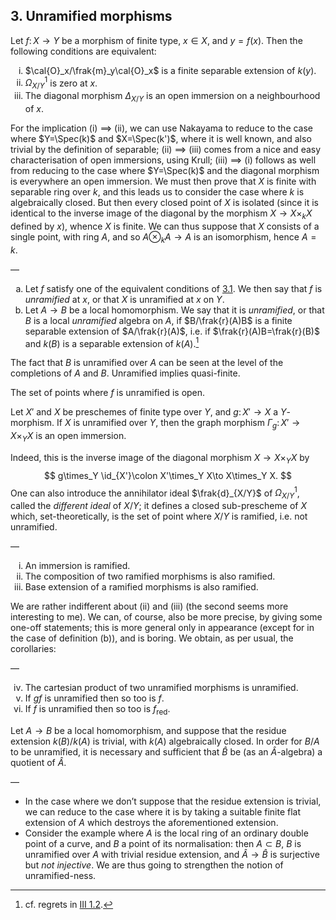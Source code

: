 ## 3. Unramified morphisms {#I.3}

::: {.itenv #I.3.1 title="Proposition 3.1"}
Let $f\colon X\to Y$ be a morphism of finite type, $x\in X$, and $y=f(x)$.
Then the following conditions are equivalent:

i. $\cal{O}_x/\frak{m}_y\cal{O}_x$ is a finite separable extension of $k(y)$.
ii. $\Omega_{X/Y}^1$ is zero at $x$.
iii. The diagonal morphism $\Delta_{X/Y}$ is an open immersion on a neighbourhood of $x$.
:::

::: {.proof}
For the implication (i) $\implies$ (ii), we can use Nakayama to reduce to the case where $Y=\Spec(k)$ and $X=\Spec(k')$, where it is well known, and also trivial by the definition of separable;
(ii) $\implies$ (iii) comes from a nice and easy characterisation of open immersions, using Krull;
(iii) $\implies$ (i) follows as well from reducing to the case where $Y=\Spec(k)$ and the diagonal morphism is everywhere an open immersion.
We must then prove that $X$ is finite with separable ring over $k$, and this leads us to consider the case where $k$ is algebraically closed.
But then every closed point of $X$ is isolated (since it is identical to the inverse image of the diagonal by the morphism $X\to X\times_k X$ defined by $x$), whence $X$ is finite.
We can thus suppose that $X$ consists of a single point, with ring $A$, and so $A\otimes_k A\to A$ is an isomorphism, hence $A=k$.
:::

::: {.rmenv #I.3.2 title="Definition 3.2"}
—

a. Let $f$ satisfy one of the equivalent conditions of [3.1](#I.3.1).
  We then say that $f$ is _unramified_ at $x$, or that $X$ is unramified at $x$ on $Y$.
b. Let $A\to B$ be a local homomorphism.
  We say that it is _unramified_, or that $B$ is a local _unramified_ algebra on $A$, if $B/\frak{r}(A)B$ is a finite separable extension of $A/\frak{r}(A)$, i.e. if $\frak{r}(A)B=\frak{r}(B)$ and $k(B)$ is a separable extension of $k(A)$.^[cf. regrets in [III 1.2](#III.1.2).]
:::

::: {.rmenv title="Remarks"}
The fact that $B$ is unramified over $A$ can be seen at the level of the completions of $A$ and $B$.
Unramified implies quasi-finite.
:::

::: {.itenv #I.3.3 title="Corollary 3.3"}
The set of points where $f$ is unramified is open.
:::

::: {.itenv #I.3.4 title="Corollary 3.4"}
Let $X'$ and $X$ be preschemes of finite type over $Y$, and $g\colon X'\to X$ a $Y$-morphism.
If $X$ is unramified over $Y$, then the graph morphism $\Gamma_g\colon X'\to X\times_Y X$ is an open immersion.
:::

Indeed, this is the inverse image of the diagonal morphism $X\to X\times_Y X$ by
$$
  g\times_Y \id_{X'}\colon X'\times_Y X\to X\times_Y X.
$$
One can also introduce the annihilator ideal $\frak{d}_{X/Y}$ of $\Omega_{X/Y}^1$, called the _different ideal_ of $X/Y$;
it defines a closed sub-prescheme of $X$ which, set-theoretically, is the set of point where $X/Y$ is ramified, i.e. not unramified.

::: {.itenv #I.3.5 title="Proposition 3.5"}
—

i. An immersion is ramified.
ii. The composition of two ramified morphisms is also ramified.
iii. Base extension of a ramified morphisms is also ramified.
:::

We are rather indifferent about (ii) and (iii) (the second seems more interesting to me).
We can, of course, also be more precise, by giving some one-off statements;
this is more general only in appearance (except for in the case of definition (b)), and is boring.
We obtain, as per usual, the corollaries:

::: {.itenv #I.3.6 title="Corollary 3.6"}
—

iv. The cartesian product of two unramified morphisms is unramified.
v. If $gf$ is unramified then so too is $f$.
vi. If $f$ is unramified then so too is $f_\text{red}$.
:::

::: {.itenv #I.3.7 title="Proposition 3.7"}
Let $A\to B$ be a local homomorphism, and suppose that the residue extension $k(B)/k(A)$ is trivial, with $k(A)$ algebraically closed.
In order for $B/A$ to be unramified, it is necessary and sufficient that $\hat{B}$ be (as an $\hat{A}$-algebra) a quotient of $\hat{A}$.
:::

::: {.rmenv title="Remarks"}
—

- In the case where we don't suppose that the residue extension is trivial, we can reduce to the case where it is by taking a suitable finite flat extension of $A$ which destroys the aforementioned extension.
- Consider the example where $A$ is the local ring of an ordinary double point of a curve, and $B$ a point of its normalisation:
    then $A\subset B$, $B$ is unramified over $A$ with trivial residue extension, and $\hat{A}\to\hat{B}$ is surjective but _not injective_.
    We are thus going to strengthen the notion of unramified-ness.
:::
